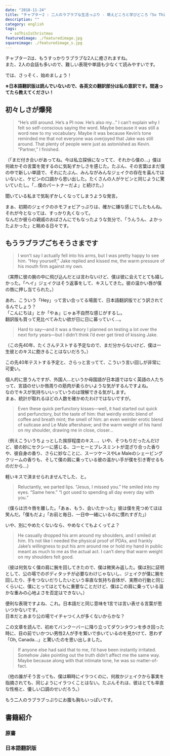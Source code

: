 ```yaml
---
date: "2018-11-24"
title: "チャプター2 : 二人のラブラブな生活っぷり - 萌えどころと学びどころ『So This is Christmas/アドリアン・イングリッシュ(6)』"
description: ""
category: english
tags:
  - soThisIsChristmas
featuredimage: ./featuredimage.jpg
squareimage: ./featuredimage_s.jpg
---
```



チャプター2は、もうすっかりラブラブな2人に癒されますね。  
また、2人の会話も多いので、難しい表現や単語も少なくて読みやすいです。

では、さっそく、始めましょう！

<SoThisIsChristmasIndex />

**※日本語翻訳版は読んでいないので、各英文の翻訳部分は私の意訳です。間違ってたら教えてください！**

## 初々しさが爆発

<Blockquote srcName="So This is Christmas (The Adrien English Mysteries #6)" srcURL="https://amzn.to/2OzE8fN" book>
“He’s still around. He’s a PI now. He’s also my…” I can’t explain why I felt so self-conscious saying the word. Maybe because it was still a word new to my vocabulary. Maybe it was because Kevin’s tone reminded me that not everyone was overjoyed that Jake was still around. That plenty of people were just as astonished as Kevin. “Partner,” I finished.
</Blockquote>

<p className="translation">（「まだ付き合いがあってね。今は私立探偵になってて、それから僕の…」僕は何故かその言葉を発するのに気恥ずかしさを感じた。たぶん、その言葉はまだ僕の中で新しい単語で、それにたぶん、みんながみんなジェイクの存在を喜んではいないと、ケビンの口調から思い出した。たくさんの人がケビンと同じように驚いていたし。「…僕のパートナーだよ」と続けた。）</p>

<Vocabulary en="self-conscious" ja="気恥ずかしい、自意識過剰" />

聞いている私まで気恥ずかしくなってしまうような発言。

まぁ、初期のジェイクのホモフォビアっぷりは、確かに嫌な感じでしたもんね。  
それが今となっては、すっかり丸くなって。  
なんだか彼らの親戚のおばさんにでもなったような気分で、「うんうん、よかったよかった」と眺める日々です。

## もうラブラブごちそうさまです

<Blockquote srcName="So This is Christmas (The Adrien English Mysteries #6)" srcURL="https://amzn.to/2OzE8fN" book>
I won’t say I actually fell into his arms, but I was pretty happy to see him. “Hey yourself,” Jake replied and kissed me, the warm pressure of his mouth firm against my own.
</Blockquote>

<p className="translation">（実際に彼の腕の中に飛び込んだとは言わないけど、僕は彼に会えてとても嬉しかった。「ヘイ」ジェイクはそう返事をして、キスしてきた。彼の温かい唇が僕の唇に押し当てられた。）</p>

あれ、こういう「Hey」って言い合ってる場面て、日本語翻訳版でどう訳されてるんでしょう？  
「こんにちは」とか「やぁ」じゃぁ不自然な感じがするし。  
翻訳版も買って見比べてみたい欲が日に日に募っていく…。

<Blockquote srcName="So This is Christmas (The Adrien English Mysteries #6)" srcURL="https://amzn.to/2OzE8fN" book>
Hard to say—and it was a theory I planned on testing a lot over the next forty years—but I didn’t think I’d ever get tired of kissing Jake.
</Blockquote>

<p className="translation">（この先40年、たくさんテストする予定なので、まだ分からないけど、僕は一生彼とのキスに飽きることはないだろう。）</p>

<Vocabulary en="Hard to say" ja="言い難い" />

この先40年テストする予定と、さらっと言ってて、こういう言い回しが非常に可愛い。

個人的に思うんですが、外国人…というか母国語が日本語ではなく英語の人たちって、言語のせいか唇周りの筋肉が柔らかいような気がするんですよね。  
なのでキスが気持ちいいっていうのは理解できる気がします。  
まぁ、統計が取れるほどの人数を確かめたわけではないですが。

<Blockquote srcName="So This is Christmas (The Adrien English Mysteries #6)" srcURL="https://amzn.to/2OzE8fN" book>
Even these quick perfunctory kisses—well, it had started out quick and perfunctory, but the taste of him: that weirdly erotic blend of coffee and breath mint; the smell of him: an even weirder erotic blend of suitcase and Le Male aftershave; and the warm weight of his hand on my shoulder, drawing me in close, closer…
</Blockquote>

<p className="translation">（例えこういうちょっとした挨拶程度のキス…、いや、そつもりだったんだけど、彼の妙にセクシーに感じる、コーヒーとブレスミントが混ざり合った香りや、彼自身の香り、さらに妙なことに、スーツケースやLe Maleのシェービングクリームの香りも、そして僕の肩に乗っている彼の温かい手が僕を引き寄せるものだから…）</p>

軽いキスで済ませられませんでした、と。

<Vocabulary en="perfunctory kiss" ja="形だけのキス、形式的なキス" />

<Blockquote srcName="So This is Christmas (The Adrien English Mysteries #6)" srcURL="https://amzn.to/2OzE8fN" book>
Reluctantly, we parted lips. “Jesus, I missed you.” He smiled into my eyes. “Same here.” “I got used to spending all day every day with you.”
</Blockquote>

<p className="translation">（僕らは渋々唇を離した。「あぁ、もう、会いたかった」彼は僕を見つめてほほ笑んだ。「僕もだよ」「お前と毎日、一日中一緒にいるのに慣れすぎた」）</p>

いや、別にやめたくないなら、やめなくてもよくってよ？

<Blockquote srcName="So This is Christmas (The Adrien English Mysteries #6)" srcURL="https://amzn.to/2OzE8fN" book>
He casually dropped his arm around my shoulders, and I smiled at him. It’s not like I needed the physical proof of PDAs, and frankly Jake’s willingness to put his arm around me or hold my hand in public meant as much to me as the actual act. I can’t deny that warm weight on my shoulders felt good.
</Blockquote>

<p className="translation">（彼は何気なく僕の肩に腕を回してきたので、僕は微笑み返した。僕は別に証明として、公の場でのボディタッチが必要なわけじゃないし、ジェイクが僕に腕を回したり、手をつないだりしたいという率直な気持ち自体が、実際の行動と同じくらいに、僕にとってはとてもに重要なことだけど、僕はこの肩に乗っている温かな重みの心地よさを否定はできない。）</p>

<Vocabulary en="PDA (Public Display of Affection)" ja="公共の場でイチャいつくこと" />

便利な表現ですよね、これ。日本語だと同じ意味を1言では言い表せる言葉が思いつかないです。  
日本だとあまり公の場でイチャつく人が多くないからかな？

この文章を読んで、初めてバンクーバーに降り立ってダウンタウンを歩き回った時に、目の前でいかつい男性2人が手を繋いで歩いているのを見かけて、思わず「Oh, Canada...」と驚いたのを思い出しました。

<Blockquote srcName="So This is Christmas (The Adrien English Mysteries #6)" srcURL="https://amzn.to/2OzE8fN" book>
If anyone else had said that to me, I’d have been instantly irritated. Somehow Jake pointing out the truth didn’t affect me the same way. Maybe because along with that intimate tone, he was so matter-of-fact.
</Blockquote>

<p className="translation">（他の誰がそう言っても、僕は瞬時にイラつくのに、何故かジェイクから事実を指摘されても、同じようにイラつくことはない。たぶんそれは、彼はとても率直な性格と、優しい口調のせいだろう。）</p>

<Vocabulary en="intimate" ja="親しい" />

<Vocabulary en="matter-of-fact" ja="率直な" />

もう二人のラブラブっぷりにお腹も胸もいっぱいです。

## 書籍紹介

### 原書

<Amazon
  asin="B01N9AERR2"
  title="So This is Christmas (The Adrien English Mysteries #6)"
  linkId="7da7f3a0fdcb9c4569abe4fdc90d6f9e"
  author="Josh Lanyon"
/>

### 日本語翻訳版

<Amazon
  asin="B077ZGFZ7S"
  title="So This is Christmas (アドリアン･イングリッシュ #6)"
  linkId="5037e032af9be9f42823c82d674e6462"
  author="ジョシュ･ラニヨン"
/>

<SoThisIsChristmasIndex open />
